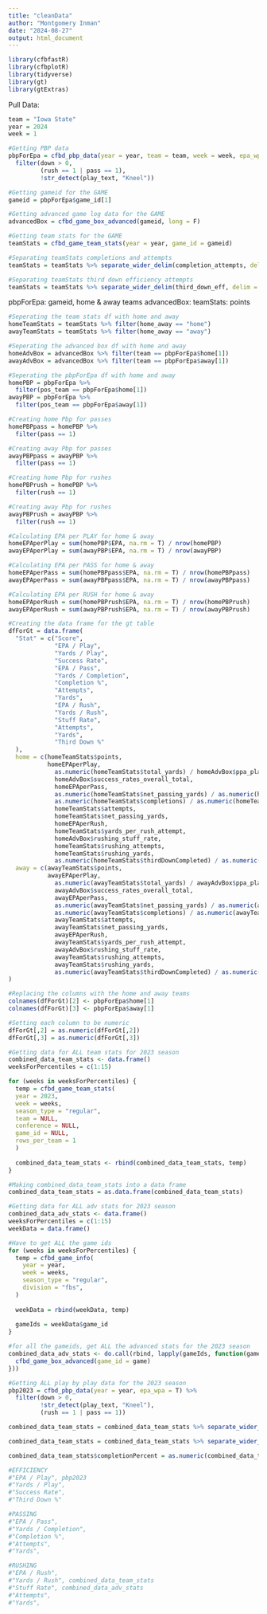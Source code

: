 ```yaml
---
title: "cleanData"
author: "Montgomery Inman"
date: "2024-08-27"
output: html_document
---
```


```r
library(cfbfastR)
library(cfbplotR)
library(tidyverse)
library(gt)
library(gtExtras)
```

Pull Data:

```r
team = "Iowa State"
year = 2024
week = 1

#Getting PBP data
pbpForEpa = cfbd_pbp_data(year = year, team = team, week = week, epa_wpa = T) %>%
  filter(down > 0,
         (rush == 1 | pass == 1),
         !str_detect(play_text, "Kneel"))

#Getting gameid for the GAME
gameid = pbpForEpa$game_id[1]

#Getting advanced game log data for the GAME
advancedBox = cfbd_game_box_advanced(gameid, long = F) 

#Getting team stats for the GAME
teamStats = cfbd_game_team_stats(year = year, game_id = gameid)

#Separating teamStats completions and attempts
teamStats = teamStats %>% separate_wider_delim(completion_attempts, delim = "-", names = c("completions", "attempts"))

#Separating teamStats third down efficiency attempts
teamStats = teamStats %>% separate_wider_delim(third_down_eff, delim = "-", names = c("thirdDownCompleted", "thirdDownAttempts"))
```

pbpForEpa: gameid, home & away teams
advancedBox: 
teamStats: points


```r
#Seperating the team stats df with home and away
homeTeamStats = teamStats %>% filter(home_away == "home")
awayTeamStats = teamStats %>% filter(home_away == "away")

#Seperating the advanced box df with home and away
homeAdvBox = advancedBox %>% filter(team == pbpForEpa$home[1])
awayAdvBox = advancedBox %>% filter(team == pbpForEpa$away[1])

#Seperating the pbpForEpa df with home and away
homePBP = pbpForEpa %>%
  filter(pos_team == pbpForEpa$home[1])
awayPBP = pbpForEpa %>%
  filter(pos_team == pbpForEpa$away[1])

#Creating home Pbp for passes
homePBPpass = homePBP %>%
  filter(pass == 1)

#Creating away Pbp for passes
awayPBPpass = awayPBP %>%
  filter(pass == 1)

#Creating home Pbp for rushes
homePBPrush = homePBP %>%
  filter(rush == 1)

#Creating away Pbp for rushes
awayPBPrush = awayPBP %>%
  filter(rush == 1)

#Calculating EPA per PLAY for home & away
homeEPAperPlay = sum(homePBP$EPA, na.rm = T) / nrow(homePBP)
awayEPAperPlay = sum(awayPBP$EPA, na.rm = T) / nrow(awayPBP)

#Calculating EPA per PASS for home & away
homeEPAperPass = sum(homePBPpass$EPA, na.rm = T) / nrow(homePBPpass)
awayEPAperPass = sum(awayPBPpass$EPA, na.rm = T) / nrow(awayPBPpass)

#Calculating EPA per RUSH for home & away
homeEPAperRush = sum(homePBPrush$EPA, na.rm = T) / nrow(homePBPrush)
awayEPAperRush = sum(awayPBPrush$EPA, na.rm = T) / nrow(awayPBPrush)
```


```r
#Creating the data frame for the gt table
dfForGt = data.frame(
  "Stat" = c("Score",
             "EPA / Play",
             "Yards / Play",
             "Success Rate",
             "EPA / Pass",
             "Yards / Completion",
             "Completion %",
             "Attempts",
             "Yards",
             "EPA / Rush",
             "Yards / Rush",
             "Stuff Rate",
             "Attempts",
             "Yards",
             "Third Down %"
  ),
  home = c(homeTeamStats$points,
           homeEPAperPlay,
             as.numeric(homeTeamStats$total_yards) / homeAdvBox$ppa_plays, 
             homeAdvBox$success_rates_overall_total,
             homeEPAperPass,
             as.numeric(homeTeamStats$net_passing_yards) / as.numeric(homeTeamStats$completions),
             as.numeric(homeTeamStats$completions) / as.numeric(homeTeamStats$attempts),
             homeTeamStats$attempts,
             homeTeamStats$net_passing_yards,
             homeEPAperRush,
             homeTeamStats$yards_per_rush_attempt,
             homeAdvBox$rushing_stuff_rate,
             homeTeamStats$rushing_attempts,
             homeTeamStats$rushing_yards,
             as.numeric(homeTeamStats$thirdDownCompleted) / as.numeric(homeTeamStats$thirdDownAttempts)),
  away = c(awayTeamStats$points,
           awayEPAperPlay,
             as.numeric(awayTeamStats$total_yards) / awayAdvBox$ppa_plays,
             awayAdvBox$success_rates_overall_total,
             awayEPAperPass,
             as.numeric(awayTeamStats$net_passing_yards) / as.numeric(awayTeamStats$completions),
             as.numeric(awayTeamStats$completions) / as.numeric(awayTeamStats$attempts),
             awayTeamStats$attempts,
             awayTeamStats$net_passing_yards,
             awayEPAperRush,
             awayTeamStats$yards_per_rush_attempt,
             awayAdvBox$rushing_stuff_rate,
             awayTeamStats$rushing_attempts,
             awayTeamStats$rushing_yards,
             as.numeric(awayTeamStats$thirdDownCompleted) / as.numeric(awayTeamStats$thirdDownAttempts))
)

#Replacing the columns with the home and away teams
colnames(dfForGt)[2] <- pbpForEpa$home[1]
colnames(dfForGt)[3] <- pbpForEpa$away[1]

#Setting each column to be numeric 
dfForGt[,2] = as.numeric(dfForGt[,2])
dfForGt[,3] = as.numeric(dfForGt[,3])
```


```r
#Getting data for ALL team stats for 2023 season
combined_data_team_stats <- data.frame()
weeksForPercentiles = c(1:15)

for (weeks in weeksForPercentiles) {
  temp = cfbd_game_team_stats(
  year = 2023,
  week = weeks,
  season_type = "regular",
  team = NULL,
  conference = NULL,
  game_id = NULL,
  rows_per_team = 1
  )
  
  combined_data_team_stats <- rbind(combined_data_team_stats, temp)
}

#Making combined_data_team_stats into a data frame 
combined_data_team_stats = as.data.frame(combined_data_team_stats)

#Getting data for ALL adv stats for 2023 season
combined_data_adv_stats <- data.frame()
weeksForPercentiles = c(1:15)
weekData = data.frame()

#Have to get ALL the game ids 
for (weeks in weeksForPercentiles) {
  temp = cfbd_game_info(
    year = year,
    week = weeks,
    season_type = "regular",
    division = "fbs",
  )
  
  weekData = rbind(weekData, temp)
  
  gameIds = weekData$game_id
}

#for all the gameids, get ALL the advanced stats for the 2023 season
combined_data_adv_stats <- do.call(rbind, lapply(gameIds, function(game) {
  cfbd_game_box_advanced(game_id = game)
}))

#Getting ALL play by play data for the 2023 season
pbp2023 = cfbd_pbp_data(year = year, epa_wpa = T) %>%
  filter(down > 0,
         !str_detect(play_text, "Kneel"),
         (rush == 1 | pass == 1))
```

```r
combined_data_team_stats = combined_data_team_stats %>% separate_wider_delim(completion_attempts, delim = "-", names = c("completions", "attempts")) 

combined_data_team_stats = combined_data_team_stats %>% separate_wider_delim(third_down_eff, delim = "-", names = c("thirdDownCompleted", "thirdDownAttempts"))

combined_data_team_stats$completionPercent = as.numeric(combined_data_team_stats$completions) / as.numeric(combined_data_team_stats$attempts)
```



```r
#EFFICIENCY
#"EPA / Play", pbp2023
#"Yards / Play", 
#"Success Rate",
#"Third Down %"

#PASSING
#"EPA / Pass",
#"Yards / Completion",
#"Completion %",
#"Attempts",
#"Yards",

#RUSHING
#"EPA / Rush",
#"Yards / Rush", combined_data_team_stats
#"Stuff Rate", combined_data_adv_stats
#"Attempts",
#"Yards",

```






